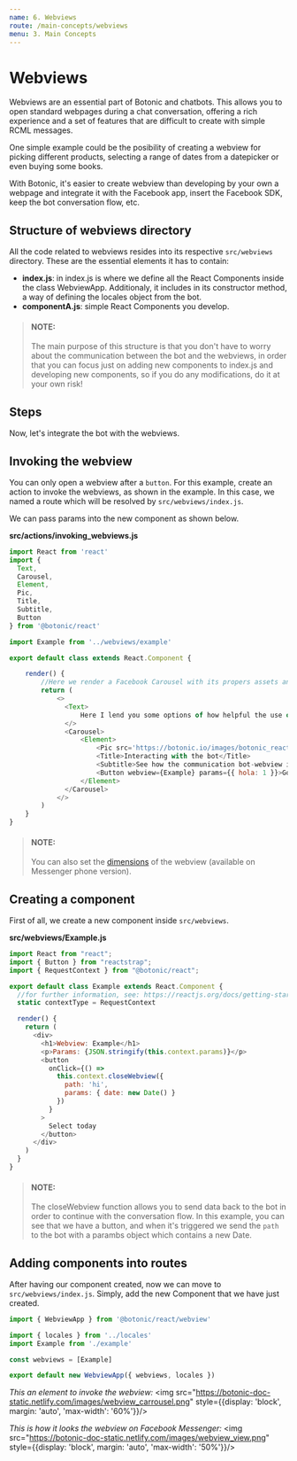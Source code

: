 ```yaml
---
name: 6. Webviews
route: /main-concepts/webviews
menu: 3. Main Concepts
---
```


# **Webviews**

Webviews are an essential part of Botonic and chatbots. This allows you to open standard webpages during a chat conversation, offering a rich experience and a set of features that are difficult to create with simple RCML messages.

One simple example could be the posibility of creating a webview for picking different products, selecting a range of dates from a datepicker or even buying some books.

With Botonic, it's easier to create webview than developing by your own a webpage and integrate it with the Facebook app, insert the Facebook SDK, keep the bot conversation flow, etc.

## Structure of webviews directory
All the code related to webviews resides into its respective `src/webviews` directory. These are the essential elements it has to contain:
- **index.js**: in index.js is where we define all the React Components inside the class WebviewApp. Additionaly, it includes in its constructor method, a way of defining the locales object from the bot.
- **componentA.js**: simple React Components you develop.

> #### NOTE:
> The main purpose of this structure is that you don't have to worry about the communication between the bot and the webviews, in order that you can focus just on adding new components to index.js and developing new components, so if you do any modifications, do it at your own risk!


## **Steps**

Now, let's integrate the bot with the webviews.

## Invoking the webview

You can only open a webview after a `button`. For this example, create an action to invoke the webviews, as shown in the example. In this case, we named a route which will be resolved by `src/webviews/index.js`.

We can pass params into the new component as shown below.

**src/actions/invoking_webviews.js**

```javascript
import React from 'react'
import { 
  Text,
  Carousel,
  Element,
  Pic,
  Title,
  Subtitle,
  Button
} from '@botonic/react'

import Example from '../webviews/example'

export default class extends React.Component {

    render() {
        //Here we render a Facebook Carousel with its propers assets and url routes for the webview
        return (
            <>
              <Text>
                  Here I lend you some options of how helpful the use of Facebook webviews could be.
              </>
              <Carousel>
                  <Element>
                      <Pic src='https://botonic.io/images/botonic_react_logo-p-500.png' />
                      <Title>Interacting with the bot</Title>
                      <Subtitle>See how the communication bot-webview is done</Subtitle>
                      <Button webview={Example} params={{ hola: 1 }}>Go</Button>
                  </Element>
              </Carousel>
            </>
        )
    }
}
```

>#### NOTE:
> You can also set the [dimensions](https://developers.facebook.com/docs/messenger-platform/webview/#height) of the webview (available on Messenger phone version).


## Creating a component

First of all, we create a new component inside `src/webviews`.

**src/webviews/Example.js**

```javascript
import React from "react";
import { Button } from "reactstrap";
import { RequestContext } from "@botonic/react";

export default class Example extends React.Component {
  //for further information, see: https://reactjs.org/docs/getting-started.html
  static contextType = RequestContext

  render() {
    return (
      <div>
        <h1>Webview: Example</h1>
        <p>Params: {JSON.stringify(this.context.params)}</p>
        <button
          onClick={() =>
            this.context.closeWebview({
              path: 'hi',
              params: { date: new Date() }
            })
          }
        >
          Select today
        </button>
      </div>
    )
  }
}
```

>#### NOTE:
>The closeWebview function allows you to send data back to the bot in order to continue with the conversation flow.
In this example, you can see that we have a button, and when it's triggered we send the `path` to the bot with a parambs object which contains a new Date.


## Adding components into routes

After having our component created, now we can move to `src/webviews/index.js`. Simply, add the new Component that we have just created.

```javascript
import { WebviewApp } from '@botonic/react/webview'

import { locales } from '../locales'
import Example from './example'

const webviews = [Example]

export default new WebviewApp({ webviews, locales })
```

*This an element to invoke the webview:*
<img src="https://botonic-doc-static.netlify.com/images/webview_carrousel.png" style={{display: 'block', margin: 'auto', 'max-width': '60%'}}/>

*This is how it looks the webview on Facebook Messenger:*
<img src="https://botonic-doc-static.netlify.com/images/webview_view.png" style={{display: 'block', margin: 'auto', 'max-width': '50%'}}/>



